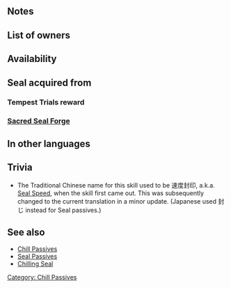 {{SkillPage Tabs}}{{Passive
|type=B
|exclusive=0
|1name=Chill Spd 1
|1tagid=SID_速さの封印1
|1promotionRarity=4
|1promotionTier=1
|1effect=At start of turn, inflicts Spd-3 on foe on the enemy team with the highest Spd through its next action.
|1required=-
|1cost=60
|2name=Chill Spd 2
|2tagid=SID_速さの封印2
|2promotionRarity=5
|2promotionTier=1
|2effect=At start of turn, inflicts Spd-5 on foe on the enemy team with the highest Spd through its next action.
|2cost=120
|3name=Chill Spd 3
|3tagid=SID_速さの封印3
|3effect=At start of turn, inflicts Spd-7 on foe on the enemy team with the highest Spd through its next action.
|3cost=240
|canUseWeapon={{WeaponList|all}}
|canUseMove={{MoveList|all}}
|properties=random_owner
}}
==Notes==
{{Debuffs}}
{{SelectStat|Spd}}

==List of owners==
{{Skill Hero List}}
==Availability==
{{PassiveFocusList}}
{{PassiveDistributionList}}
{{PassiveCombatManualList}}
==Seal acquired from==
===Tempest Trials reward===
{{Tempest Trials seal reward}}

===[[Sacred Seal Forge]]===
{{SealCosts
|seals=Chill Spd 1;Chill Spd 2;Chill Spd 3
|badgeColor=Verdant
|costs1=20;100;40
|costs2=60;200;50
|costs3=400;1000;100
}}

==In other languages==
{{OtherLanguages
|japanese=速さの封印
|german=Ges.-Bremse
|spanishEU=Gelidez Vel
|spanishLA=Vel. gélida
|french=Gel Vit
|italian=Vel gelante
|chineseTW=速度封殺
|portuguese=Vel. gelada
}}

==Trivia==
* The Traditional Chinese name for this skill used to be 速度封印, a.k.a. [[Seal Speed]], when the skill first came out. This was subsequently changed to the current translation in a minor update. (Japanese used 封じ instead for Seal passives.)

==See also==
* [[Chill Passives]]
* [[Seal Passives]]
* [[Chilling Seal]]
{{Seals Navbox}}
{{Passives Navbox|B}}
[[Category: Chill Passives]]